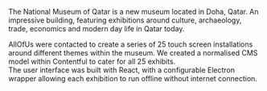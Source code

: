 
The National Museum of Qatar is a new museum located in Doha, Qatar. An impressive building, featuring exhibitions around culture, archaeology, trade, economics and modern day life in Qatar today.

AllOfUs were contacted to create a series of 25 touch screen installations around different themes within the museum. We created a normalised CMS model within Contentful to cater for all 25 exhibits.  
The user interface was built with React, with a configurable Electron wrapper allowing each exhibition to run offline without internet connection.
